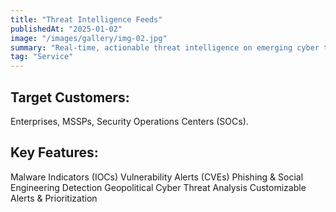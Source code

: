 ```yaml
---
title: "Threat Intelligence Feeds"
publishedAt: "2025-01-02"
image: "/images/gallery/img-02.jpg"
summary: "Real-time, actionable threat intelligence on emerging cyber threats, vulnerabilities, and attack tactics."
tag: "Service"
---
```


## Target Customers: 
Enterprises, MSSPs, Security Operations Centers (SOCs).

## Key Features:
Malware Indicators (IOCs)
Vulnerability Alerts (CVEs)
Phishing & Social Engineering Detection
Geopolitical Cyber Threat Analysis
Customizable Alerts & Prioritization